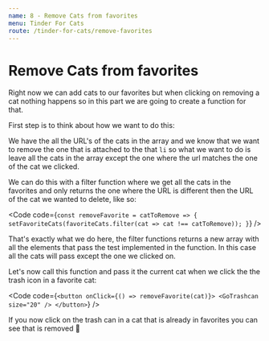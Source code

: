 ```yaml
---
name: 8 - Remove Cats from favorites
menu: Tinder For Cats
route: /tinder-for-cats/remove-favorites
---
```



# Remove Cats from favorites

Right now we can add cats to our favorites but when clicking on removing a cat nothing happens so in this part we are going to create a function for that.

First step is to think about how we want to do this:

We have the all the URL's of the cats in the array and we know that we want to remove the one that is attached to the that `li` so what we want to do is leave all the cats in the array except the one where the url matches the one of the cat we clicked.

We can do this with a filter function where we get all the cats in the favorites and only returns the one where the URL is different then the URL of the cat we wanted to delete, like so:

<Code
  code={`
  const removeFavorite = catToRemove => {
    setFavoriteCats(favoriteCats.filter(cat => cat !== catToRemove));
  }
`}
/>

That's exactly what we do here, the filter functions returns a new array with all the elements that pass the test implemented in the function. In this case all the cats will pass except the one we clicked on.

Let's now call this function and pass it the current cat when we click the the trash icon in a favorite cat:

<Code
  code={`
  <button onClick={() => removeFavorite(cat)}>
    <GoTrashcan size="20" />
  </button>
`}
/>

If you now click on the trash can in a cat that is already in favorites you can see that is removed 🎉
